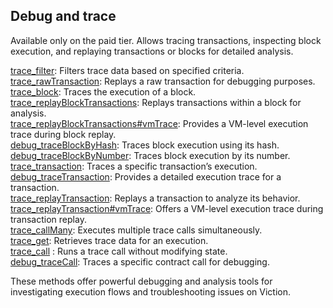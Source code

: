 
<Meta
  title="Viction debug and trace info| dRPC"
/>

## Debug and trace

Available only on the paid tier. Allows tracing transactions, inspecting block execution, and replaying transactions or blocks for detailed analysis.

[trace_filter](/viction-api/debugandtrace/trace_filter): Filters trace data based on specified criteria. \
[trace_rawTransaction](/viction-api/debugandtrace/trace_rawTransaction): Replays a raw transaction for debugging purposes. \
[trace_block](/viction-api/debugandtrace/trace_block): Traces the execution of a block. \
[trace_replayBlockTransactions](/viction-api/debugandtrace/trace_replayBlockTransactions): Replays transactions within a block for analysis. \
[trace_replayBlockTransactions#vmTrace](/viction-api/debugandtrace/trace_replayBlockTransactionsvmTrace): Provides a VM-level execution trace during block replay. \
[debug_traceBlockByHash](/viction-api/debugandtrace/debug_traceBlockByHash): Traces block execution using its hash. \
[debug_traceBlockByNumber](/viction-api/debugandtrace/debug_traceBlockByNumber): Traces block execution by its number. \
[trace_transaction](/viction-api/debugandtrace/trace_transaction): Traces a specific transaction’s execution. \
[debug_traceTransaction](/viction-api/debugandtrace/debug_traceTransaction): Provides a detailed execution trace for a transaction. \
[trace_replayTransaction](/viction-api/debugandtrace/trace_replayTransaction): Replays a transaction to analyze its behavior. \
[trace_replayTransaction#vmTrace](/viction-api/debugandtrace/trace_replayTransactionvmTrace): Offers a VM-level execution trace during transaction replay. \
[trace_callMany](/viction-api/debugandtrace/trace_callMany): Executes multiple trace calls simultaneously. \
[trace_get](/viction-api/debugandtrace/trace_get): Retrieves trace data for an execution. \
[trace_call](/viction-api/debugandtrace/trace_call) : Runs a trace call without modifying state.\
[debug_traceCall](/viction-api/debugandtrace/debug_traceCall): Traces a specific contract call for debugging.

These methods offer powerful debugging and analysis tools for investigating execution flows and troubleshooting issues on Viction.

<Space h={16} />
<GetStarted />
